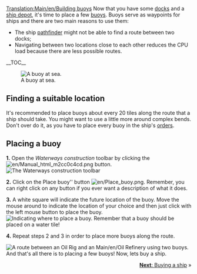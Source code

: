 [[Translation:Main/en/Building buoys]]{{en/Tutorial}}
Now that you have some [[Main/en/Building docks|docks]] and a [[Main/en/Building ship depots|ship depot]], it's time to place a few [[Main/en/Water Transport Tiles|buoys]]. Buoys serve as waypoints for ships and there are two main reasons to use them:
*The ship [[Main/en/Pathfinder|pathfinder]] might not be able to find a route between two docks;
*Navigating between two locations close to each other reduces the CPU load because there are less possible routes.

__TOC__

[[File:en/Buoy.png|left|frame|A buoy at sea.]]
==Finding a suitable location==
It's recommended to place buoys about every 20 tiles along the route that a ship should take. You might want to use a little more around complex bends. Don't over do it, as you have to place every buoy in the ship's [[Main/en/Orders|orders]].

<div style="clear:left"></div>

==Placing a buoy==

'''1.''' Open the ''Waterways construction'' toolbar by clicking the [[File:en/Manual html m2cc0c4cd.png]] button.
[[File:en/Dock toolbar.png|frame|none|The Waterways construction toolbar]]

'''2.''' Click on the Place buoy'' button [[File:en/Place buoy.png]]. Remember, you can right click on any button if you ever want a description of what it does.

'''3.''' A white square will indicate the future location of the buoy. Move the mouse around to indicate the location of your choice and then just click with the left mouse button to place the buoy.
[[File:en/Placing-buoy-1.png|frame|none|Indicating where to place a buoy. Remember that a buoy should be placed on a water tile!]]

'''4.''' Repeat steps 2 and 3 in order to place more buoys along the route.


[[File:en/Placing-buoy-2.png|frame|right|A route between an [[Oil Rig]] and an [[Main/en/Oil Refinery]] using two buoys.]]
And that's all there is to placing a few buoys! Now, lets buy a ship.

<span style="float: right">[[Main/en/Buying ships|'''Next''': Buying a ship]] &raquo;</span>